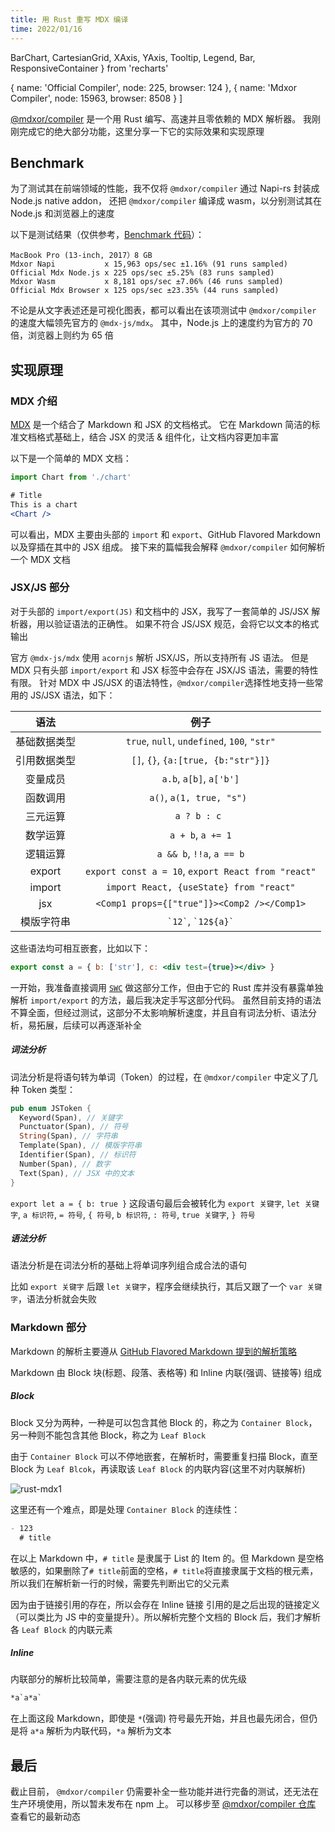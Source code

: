 ```yaml
---
title: 用 Rust 重写 MDX 编译
time: 2022/01/16
---
```


  BarChart,
  CartesianGrid,
  XAxis,
  YAxis,
  Tooltip,
  Legend,
  Bar,
  ResponsiveContainer
} from 'recharts'

  {
    name: 'Official Compiler',
    node: 225,
    browser: 124
  },
  {
    name: 'Mdxor Compiler',
    node: 15963,
    browser: 8508
  }
]

[@mdxor/compiler](https://github.com/mdxor/compiler) 是一个用 Rust 编写、高速并且零依赖的 MDX 解析器。
我刚刚完成它的绝大部分功能，这里分享一下它的实际效果和实现原理

## Benchmark

为了测试其在前端领域的性能，我不仅将 `@mdxor/compiler` 通过 Napi-rs 封装成 Node.js native addon， 还把 `@mdxor/compiler`
编译成 wasm，以分别测试其在 Node.js 和浏览器上的速度

以下是测试结果（仅供参考，[Benchmark 代码](https://github.com/mdxor/compiler/tree/main/benchmark)）：

```ssh
MacBook Pro (13-inch, 2017）8 GB
Mdxor Napi           x 15,963 ops/sec ±1.16% (91 runs sampled)
Official Mdx Node.js x 225 ops/sec ±5.25% (83 runs sampled)
Mdxor Wasm           x 8,181 ops/sec ±7.06% (46 runs sampled)
Official Mdx Browser x 125 ops/sec ±23.35% (44 runs sampled)
```

<div style={{ width: '100%', height: '300px' }}>
	<ResponsiveContainer>
		<BarChart
			data={data}
			layout="vertical"
			margin={{
				top: 5,
				right: 30,
				left: 20,
				bottom: 5
			}}
		>
			<CartesianGrid strokeDasharray="3 3" />
			<XAxis type="number" />
			<YAxis type="category" dataKey="name" />
			<Tooltip />
			<Bar dataKey="node" fill="#8884d8" />
			<Bar dataKey="browser" fill="#82ca9d" />
			<Legend />
		</BarChart>
	</ResponsiveContainer>
</div>

不论是从文字表述还是可视化图表，都可以看出在该项测试中 `@mdxor/compiler` 的速度大幅领先官方的 `@mdx-js/mdx`。
其中，Node.js 上的速度约为官方的 70 倍，浏览器上则约为 65 倍

## 实现原理

### MDX 介绍

[MDX](https://mdxjs.com/) 是一个结合了 Markdown 和 JSX 的文档格式。
它在 Markdown 简洁的标准文档格式基础上，结合 JSX 的灵活 & 组件化，让文档内容更加丰富

以下是一个简单的 MDX 文档：

```jsx
import Chart from './chart'

# Title
This is a chart
<Chart />
```

可以看出，MDX 主要由头部的 `import` 和 `export`、GitHub Flavored Markdown 以及穿插在其中的 JSX 组成。
接下来的篇幅我会解释 `@mdxor/compiler` 如何解析一个 MDX 文档

### JSX/JS 部分

对于头部的 `import/export(JS)` 和文档中的 JSX，我写了一套简单的 JS/JSX 解析器，用以验证语法的正确性。
如果不符合 JS/JSX 规范，会将它以文本的格式输出

官方 `@mdx-js/mdx` 使用 `acornjs` 解析 JSX/JS，所以支持所有 JS 语法。
但是 MDX 只有头部 `import/export` 和 JSX 标签中会存在 JSX/JS 语法，需要的特性有限。
针对 MDX 中 JS/JSX 的语法特性，`@mdxor/compiler`选择性地支持一些常用的 JS/JSX 语法，如下：

|     语法     |                        例子                        |
| :----------: | :------------------------------------------------: |
| 基础数据类型 |    `true`, `null`, `undefined`, `100`, `"str"`     |
| 引用数据类型 |        `[]`, `{}`, `{a:[true, {b:"str"}]}`         |
|   变量成员   |              `a.b`, `a[b]`, `a['b']`               |
|   函数调用   |             `a()`, `a(1, true, "s") `              |
|   三元运算   |                    `a ? b : c `                    |
|   数学运算   |                 `a + b`, `a += 1`                  |
|   逻辑运算   |             `a && b`, `!!a`, `a == b`              |
|    export    | `export const a = 10`, `export React from "react"` |
|    import    |      `import React, {useState} from "react"`       |
|     jsx      |    `<Comp1 props={["true"]}><Comp2 /></Comp1>`     |
|  模版字符串  |             `` `12` ``, `` `12${a}` ``             |

这些语法均可相互嵌套，比如以下：

```jsx
export const a = { b: ['str'], c: <div test={true}></div> }
```

一开始，我准备直接调用 [`SWC`](https://github.com/swc-project/swc) 做这部分工作，但由于它的 Rust 库并没有暴露单独解析 `import/export` 的方法，最后我决定手写这部分代码。
虽然目前支持的语法不算全面，但经过测试，这部分不太影响解析速度，并且自有词法分析、语法分析，易拓展，后续可以再逐渐补全

##### 词法分析

词法分析是将语句转为单词（Token）的过程，在 `@mdxor/compiler` 中定义了几种 Token 类型：

```rust
pub enum JSToken {
  Keyword(Span), // 关键字
  Punctuator(Span), // 符号
  String(Span), // 字符串
  Template(Span), // 模版字符串
  Identifier(Span), // 标识符
  Number(Span), // 数字
  Text(Span), // JSX 中的文本
}
```

`export let a = { b: true }` 这段语句最后会被转化为 `export 关键字`, `let 关键字`, `a 标识符`, `= 符号`, `{ 符号`, `b 标识符`, `: 符号`, `true 关键字`, `} 符号`

##### 语法分析

语法分析是在词法分析的基础上将单词序列组合成合法的语句

比如 `export 关键字` 后跟 `let 关键字`，程序会继续执行，其后又跟了一个 `var 关键字`，语法分析就会失败

### Markdown 部分

Markdown 的解析主要遵从 [GitHub Flavored Markdown 提到的解析策略](https://github.github.com/gfm/#appendix-a-parsing-strategy)

Markdown 由 Block 块(标题、段落、表格等) 和 Inline 内联(强调、链接等) 组成

##### Block

Block 又分为两种，一种是可以包含其他 Block 的，称之为 `Container Block`，另一种则不能包含其他 Block，称之为 `Leaf Block`

由于 `Container Block` 可以不停地嵌套，在解析时，需要重复扫描 Block，直至 Block 为 `Leaf Blcok`，再读取该 `Leaf Block` 的内联内容(这里不对内联解析)

![rust-mdx1](/post/rust-mdx1.png)

这里还有一个难点，即是处理 `Container Block` 的连续性：

```md
- 123
  # title
```

在以上 Markdown 中，`# title` 是隶属于 List 的 Item 的。但 Markdown 是空格敏感的，如果删除了`# title`前面的空格，`# title`将直接隶属于文档的根元素，所以我们在解析新一行的时候，需要先判断出它的父元素

因为由于链接引用的存在，所以会存在 Inline 链接 引用的是之后出现的链接定义（可以类比为 JS 中的变量提升）。所以解析完整个文档的 Block 后，我们才解析各 `Leaf Block` 的内联元素

##### Inline

内联部分的解析比较简单，需要注意的是各内联元素的优先级

```md
*a`a*a`
```

在上面这段 Markdown，即使是 `*`(强调) 符号最先开始，并且也最先闭合，但仍是将 `a*a` 解析为内联代码，`*a` 解析为文本

## 最后

截止目前， `@mdxor/compiler` 仍需要补全一些功能并进行完备的测试，还无法在生产环境使用，所以暂未发布在 npm 上。
可以移步至 [@mdxor/compiler 仓库](https://github.com/mdxor/compiler) 查看它的最新动态
